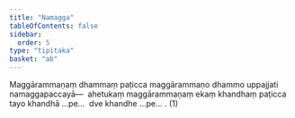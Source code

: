 ```yaml
---
title: "Namagga"
tableOfContents: false
sidebar:
  order: 5
type: "tipitaka"
basket: "ab"
---
```



<DynamicBreadcrumb />

<Division number="22">

<Paragraph number="2488">
Maggārammaṇaṃ dhammaṃ paṭicca maggārammaṇo dhammo uppajjati namaggapaccayā—  ahetukaṃ maggārammaṇaṃ ekaṃ khandhaṃ paṭicca tayo khandhā …pe…  dve khandhe …pe… . (1)
</Paragraph>
</Division>